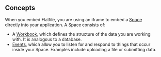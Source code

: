 ## Concepts

When you embed Flatfile, you are using an iframe to embed a [Space](../../concepts/spaces) directly into your application. A Space consists of:

- A [Workbook](../../concepts/workbooks), which defines the structure of the data you are working with. It is analogous to a database.
- [Events](../../concepts/events), which allow you to listen for and respond to things that occur inside your Space. Examples include uploading a file or submitting data.